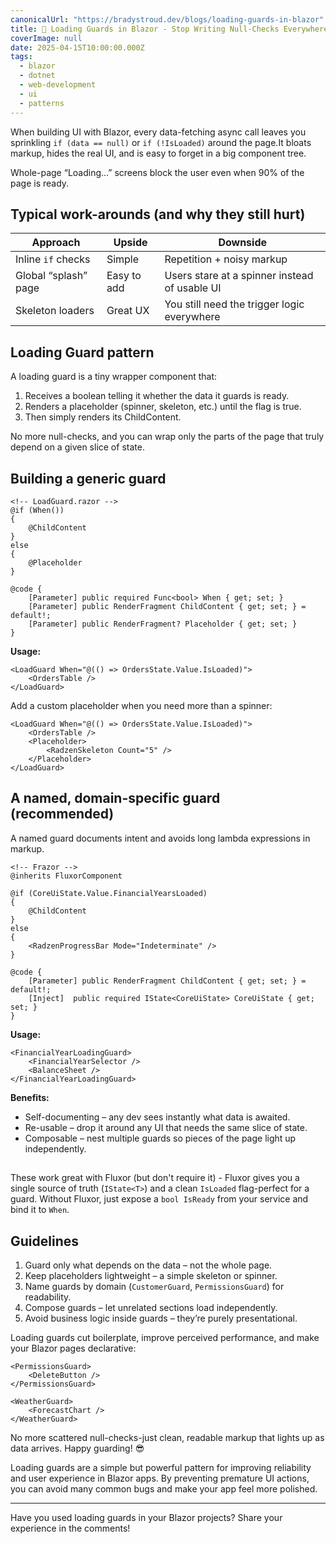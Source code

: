 ```yaml
---
canonicalUrl: "https://bradystroud.dev/blogs/loading-guards-in-blazor"
title: 🚦 Loading Guards in Blazor - Stop Writing Null-Checks Everywhere
coverImage: null
date: 2025-04-15T10:00:00.000Z
tags:
  - blazor
  - dotnet
  - web-development
  - ui
  - patterns
---
```


When building UI with Blazor, every data-fetching async call leaves you sprinkling `if (data == null)` or `if (!IsLoaded)` around the page.It bloats markup, hides the real UI, and is easy to forget in a big component tree.

Whole-page “Loading…” screens block the user even when 90% of the page is ready.

## Typical work-arounds (and why they still hurt)

| Approach                           | Upside             | Downside                                      |
| ---------------------------------- | ------------------ | --------------------------------------------- |
| Inline `if` checks                 | Simple             | Repetition + noisy markup                     |
| Global “splash” page               | Easy to add        | Users stare at a spinner instead of usable UI |
| Skeleton loaders                   | Great UX           | You still need the trigger logic everywhere   |

## Loading Guard pattern

A loading guard is a tiny wrapper component that:

1. Receives a boolean telling it whether the data it guards is ready.
2. Renders a placeholder (spinner, skeleton, etc.) until the flag is true.
3. Then simply renders its ChildContent.

No more null-checks, and you can wrap only the parts of the page that truly depend on a given slice of state.

## Building a generic guard

```razor
<!-- LoadGuard.razor -->
@if (When())
{
    @ChildContent
}
else
{
    @Placeholder
}

@code {
    [Parameter] public required Func<bool> When { get; set; }
    [Parameter] public RenderFragment ChildContent { get; set; } = default!;
    [Parameter] public RenderFragment? Placeholder { get; set; }
}
```

**Usage:**

```razor
<LoadGuard When="@(() => OrdersState.Value.IsLoaded)">
    <OrdersTable />
</LoadGuard>
```

Add a custom placeholder when you need more than a spinner:

```razor
<LoadGuard When="@(() => OrdersState.Value.IsLoaded)">
    <OrdersTable />
    <Placeholder>
        <RadzenSkeleton Count="5" />
    </Placeholder>
</LoadGuard>
```

## A named, domain-specific guard (recommended)

A named guard documents intent and avoids long lambda expressions in markup.

```razor
<!-- Frazor -->
@inherits FluxorComponent

@if (CoreUiState.Value.FinancialYearsLoaded)
{
    @ChildContent
}
else
{
    <RadzenProgressBar Mode="Indeterminate" />
}

@code {
    [Parameter] public RenderFragment ChildContent { get; set; } = default!;
    [Inject]  public required IState<CoreUiState> CoreUiState { get; set; }
}
```

**Usage:**

```razor
<FinancialYearLoadingGuard>
    <FinancialYearSelector />
    <BalanceSheet />
</FinancialYearLoadingGuard>
```

**Benefits:**

- Self-documenting – any dev sees instantly what data is awaited.
- Re-usable – drop it around any UI that needs the same slice of state.
- Composable – nest multiple guards so pieces of the page light up independently.

##

These work great with Fluxor (but don't require it) - Fluxor gives you a single source of truth (`IState<T>`) and a clean `IsLoaded` flag-perfect for a guard.
Without Fluxor, just expose a `bool IsReady` from your service and bind it to `When`.

## Guidelines

1. Guard only what depends on the data – not the whole page.
2. Keep placeholders lightweight – a simple skeleton or spinner.
3. Name guards by domain (`CustomerGuard`, `PermissionsGuard`) for readability.
4. Compose guards – let unrelated sections load independently.
5. Avoid business logic inside guards – they’re purely presentational.



Loading guards cut boilerplate, improve perceived performance, and make your Blazor pages declarative:

```razor
<PermissionsGuard>
    <DeleteButton />
</PermissionsGuard>

<WeatherGuard>
    <ForecastChart />
</WeatherGuard>
```

No more scattered null-checks-just clean, readable markup that lights up as data arrives. Happy guarding! 😎



Loading guards are a simple but powerful pattern for improving reliability and user experience in Blazor apps. By preventing premature UI actions, you can avoid many common bugs and make your app feel more polished.

---

Have you used loading guards in your Blazor projects? Share your experience in the comments! 